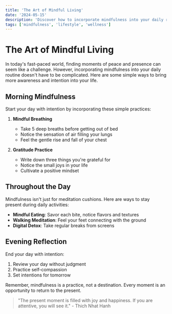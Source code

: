 ```yaml
---
title: 'The Art of Mindful Living'
date: '2024-05-15'
description: 'Discover how to incorporate mindfulness into your daily routine and create a more balanced, intentional lifestyle.'
tags: ['mindfulness', 'lifestyle', 'wellness']
---
```


# The Art of Mindful Living

In today's fast-paced world, finding moments of peace and presence can seem like a challenge. However, incorporating mindfulness into your daily routine doesn't have to be complicated. Here are some simple ways to bring more awareness and intention into your life.

## Morning Mindfulness

Start your day with intention by incorporating these simple practices:

1. **Mindful Breathing**
   - Take 5 deep breaths before getting out of bed
   - Notice the sensation of air filling your lungs
   - Feel the gentle rise and fall of your chest

2. **Gratitude Practice**
   - Write down three things you're grateful for
   - Notice the small joys in your life
   - Cultivate a positive mindset

## Throughout the Day

Mindfulness isn't just for meditation cushions. Here are ways to stay present during daily activities:

- **Mindful Eating**: Savor each bite, notice flavors and textures
- **Walking Meditation**: Feel your feet connecting with the ground
- **Digital Detox**: Take regular breaks from screens

## Evening Reflection

End your day with intention:

1. Review your day without judgment
2. Practice self-compassion
3. Set intentions for tomorrow

Remember, mindfulness is a practice, not a destination. Every moment is an opportunity to return to the present.

> "The present moment is filled with joy and happiness. If you are attentive, you will see it." - Thich Nhat Hanh 